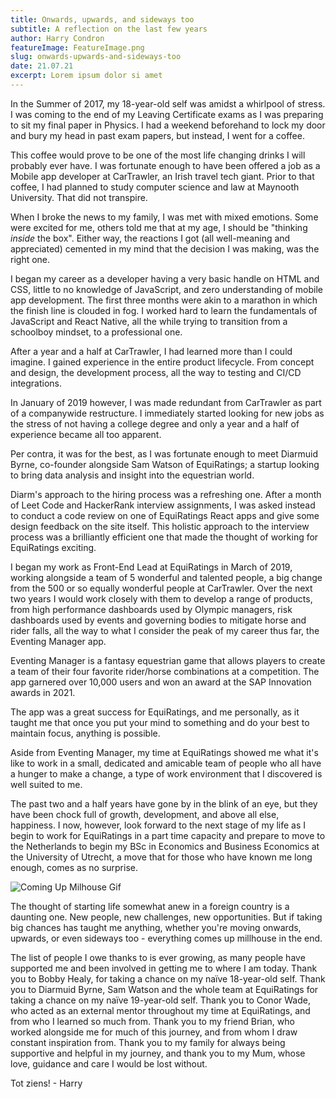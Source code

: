 ```yaml
---
title: Onwards, upwards, and sideways too
subtitle: A reflection on the last few years
author: Harry Condron
featureImage: FeatureImage.png
slug: onwards-upwards-and-sideways-too
date: 21.07.21
excerpt: Lorem ipsum dolor si amet
---
```


In the Summer of 2017, my 18-year-old self was amidst a whirlpool of stress. I was coming to the end of my Leaving Certificate exams as I was preparing to sit my final paper in Physics. I had a weekend beforehand to lock my door and bury my head in past exam papers, but instead, I went for a coffee.

This coffee would prove to be one of the most life changing drinks I will probably ever have. I was fortunate enough to have been offered a job as a Mobile app developer at CarTrawler, an Irish travel tech giant. Prior to that coffee, I had planned to study computer science and law at Maynooth University. That did not transpire.

When I broke the news to my family, I was met with mixed emotions. Some were excited for me, others told me that at my age, I should be &quot;thinking _inside_ the box&quot;. Either way, the reactions I got (all well-meaning and appreciated) cemented in my mind that the decision I was making, was the right one.

I began my career as a developer having a very basic handle on HTML and CSS, little to no knowledge of JavaScript, and zero understanding of mobile app development. The first three months were akin to a marathon in which the finish line is clouded in fog. I worked hard to learn the fundamentals of JavaScript and React Native, all the while trying to transition from a schoolboy mindset, to a professional one.

After a year and a half at CarTrawler, I had learned more than I could imagine. I gained experience in the entire product lifecycle. From concept and design, the development process, all the way to testing and CI/CD integrations.

In January of 2019 however, I was made redundant from CarTrawler as part of a companywide restructure. I immediately started looking for new jobs as the stress of not having a college degree and only a year and a half of experience became all too apparent.

Per contra, it was for the best, as I was fortunate enough to meet Diarmuid Byrne, co-founder alongside Sam Watson of EquiRatings; a startup looking to bring data analysis and insight into the equestrian world.

Diarm&#39;s approach to the hiring process was a refreshing one. After a month of Leet Code and HackerRank interview assignments, I was asked instead to conduct a code review on one of EquiRatings React apps and give some design feedback on the site itself. This holistic approach to the interview process was a brilliantly efficient one that made the thought of working for EquiRatings exciting.

I began my work as Front-End Lead at EquiRatings in March of 2019, working alongside a team of 5 wonderful and talented people, a big change from the 500 or so equally wonderful people at CarTrawler. Over the next two years I would work closely with them to develop a range of products, from high performance dashboards used by Olympic managers, risk dashboards used by events and governing bodies to mitigate horse and rider falls, all the way to what I consider the peak of my career thus far, the Eventing Manager app.

Eventing Manager is a fantasy equestrian game that allows players to create a team of their four favorite rider/horse combinations at a competition. The app garnered over 10,000 users and won an award at the SAP Innovation awards in 2021.

The app was a great success for EquiRatings, and me personally, as it taught me that once you put your mind to something and do your best to maintain focus, anything is possible.

Aside from Eventing Manager, my time at EquiRatings showed me what it&#39;s like to work in a small, dedicated and amicable team of people who all have a hunger to make a change, a type of work environment that I discovered is well suited to me.

The past two and a half years have gone by in the blink of an eye, but they have been chock full of growth, development, and above all else, happiness. I now, however, look forward to the next stage of my life as I begin to work for EquiRatings in a part time capacity and prepare to move to the Netherlands to begin my BSc in Economics and Business Economics at the University of Utrecht, a move that for those who have known me long enough, comes as no surprise.

![Coming Up Milhouse Gif](https://media3.giphy.com/media/3o6MbdDgPPdxki4jD2/giphy.gif?cid=6c09b95215c5611942a1404bd366ce14c9832ebe0e5cde45&rid=giphy.gif&ct=g)

The thought of starting life somewhat anew in a foreign country is a daunting one. New people, new challenges, new opportunities. But if taking big chances has taught me anything, whether you&#39;re moving onwards, upwards, or even sideways too - everything comes up millhouse in the end.

The list of people I owe thanks to is ever growing, as many people have supported me and been involved in getting me to where I am today. Thank you to Bobby Healy, for taking a chance on my naïve 18-year-old self. Thank you to Diarmuid Byrne, Sam Watson and the whole team at EquiRatings for taking a chance on my naïve 19-year-old self. Thank you to Conor Wade, who acted as an external mentor throughout my time at EquiRatings, and from who I learned so much from. Thank you to my friend Brian, who worked alongside me for much of this journey, and from whom I draw constant inspiration from. Thank you to my family for always being supportive and helpful in my journey, and thank you to my Mum, whose love, guidance and care I would be lost without.

Tot ziens! - Harry
